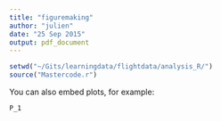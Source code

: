```yaml
---
title: "figuremaking"
author: "julien"
date: "25 Sep 2015"
output: pdf_document
---
```



```r
setwd("~/Gits/learningdata/flightdata/analysis_R/")
source("Mastercode.r")
```

You can also embed plots, for example:

```r
P_1
```


